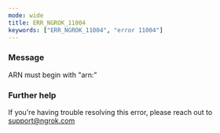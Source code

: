 ```yaml
---
mode: wide
title: ERR_NGROK_11004
keywords: ["ERR_NGROK_11004", "error 11004"]
---
```



### Message

ARN must begin with "arn:"

<ErrorDetails />

### Further help

If you're having trouble resolving this error, please reach out to [support@ngrok.com](mailto:support@ngrok.com?subject=Help%20with%20ERR_NGROK_11004)
